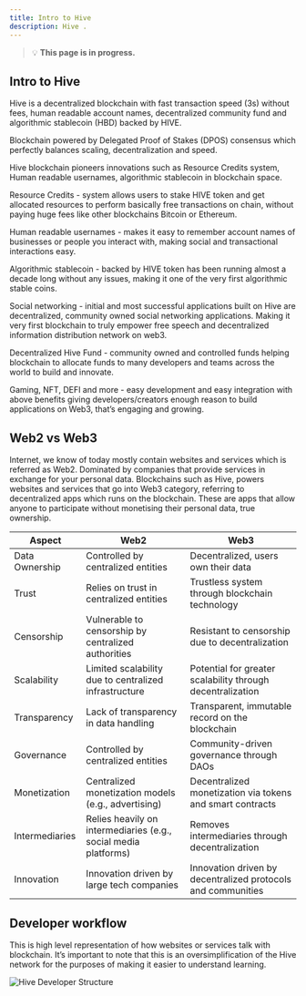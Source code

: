 ```yaml
---
title: Intro to Hive
description: Hive .
---
```


> 💡 **This page is in progress.**

## Intro to Hive

Hive is a decentralized blockchain with fast transaction speed (3s) without fees, human readable account names, decentralized community fund and algorithmic stablecoin (HBD) backed by HIVE.

Blockchain powered by Delegated Proof of Stakes (DPOS) consensus which perfectly balances scaling, decentralization and speed.

Hive blockchain pioneers innovations such as Resource Credits system, Human readable usernames, algorithmic stablecoin in blockchain space.

Resource Credits - system allows users to stake HIVE token and get allocated resources to perform basically free transactions on chain, without paying huge fees like other blockchains Bitcoin or Ethereum.

Human readable usernames - makes it easy to remember account names of businesses or people you interact with, making social and transactional interactions easy.

Algorithmic stablecoin - backed by HIVE token has been running almost a decade long without any issues, making it one of the very first algorithmic stable coins.

Social networking - initial and most successful applications built on Hive are decentralized, community owned social networking applications. Making it very first blockchain to truly empower free speech and decentralized information distribution network on web3.

Decentralized Hive Fund - community owned and controlled funds helping blockchain to allocate funds to many developers and teams across the world to build and innovate.

Gaming, NFT, DEFI and more - easy development and easy integration with above benefits giving developers/creators enough reason to build applications on Web3, that’s engaging and growing.

## Web2 vs Web3

Internet, we know of today mostly contain websites and services which is referred as Web2. Dominated by companies that provide services in exchange for your personal data. Blockchains such as Hive, powers websites and services that go into Web3 category, referring to decentralized apps which runs on the blockchain. These are apps that allow anyone to participate without monetising their personal data, true ownership.

| Aspect         | Web2                                                            | Web3                                                         |
| -------------- | --------------------------------------------------------------- | ------------------------------------------------------------ |
| Data Ownership | Controlled by centralized entities                              | Decentralized, users own their data                          |
| Trust          | Relies on trust in centralized entities                         | Trustless system through blockchain technology               |
| Censorship     | Vulnerable to censorship by centralized authorities             | Resistant to censorship due to decentralization              |
| Scalability    | Limited scalability due to centralized infrastructure           | Potential for greater scalability through decentralization   |
| Transparency   | Lack of transparency in data handling                           | Transparent, immutable record on the blockchain              |
| Governance     | Controlled by centralized entities                              | Community-driven governance through DAOs                     |
| Monetization   | Centralized monetization models (e.g., advertising)             | Decentralized monetization via tokens and smart contracts    |
| Intermediaries | Relies heavily on intermediaries (e.g., social media platforms) | Removes intermediaries through decentralization              |
| Innovation     | Innovation driven by large tech companies                       | Innovation driven by decentralized protocols and communities |

## Developer workflow

This is high level representation of how websites or services talk with blockchain. It’s important to note that this is an oversimplification of the Hive network for the purposes of making it easier to understand learning.

![Hive Developer Structure](https://developers.hive.io/images/hive-dev-structure.png)
